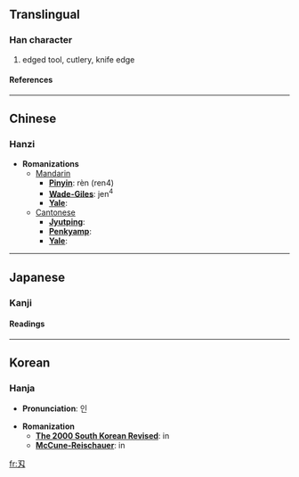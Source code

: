 {{see|刃}}

==Translingual==
===Han character===
{{Han char|rad=刀|as=01|sn=3|four=|canj=尸大 (SK), XX尸大 (XXSK)}}
# edged tool, cutlery, knife edge
====References====
{{Han ref|kx=0136.021|dkj=01849|dj=0304.090|hdz=10320.040|uh=5204|ud=20996}}
----

==Chinese==
===Hanzi===


* '''Romanizations'''
** [[Mandarin]]
*** '''[[Pinyin]]''': rèn (ren4)
*** '''[[Wade-Giles]]''': jen<sup>4</sup>
*** '''[[Yale]]''': 
**[[Cantonese]]
***'''[[Jyutping]]''':
***'''[[Penkyamp]]''': 
***'''[[Yale]]''': 


----
==Japanese==
===Kanji===
{{ja-kanji|grade=|rs=刀01}}
====Readings====
{{ja-readings|on=[[じん]] (jin), [[にん]] (nin)|kun=[[は]] (ha)}}


----
==Korean==
===Hanja===

* '''Pronunciation''': 인

* '''Romanization'''
** '''[[The 2000 South Korean Revised Romanization|The 2000 South Korean Revised]]''': in
** '''[[McCune-Reischauer]]''': in


[[fr:刄]]